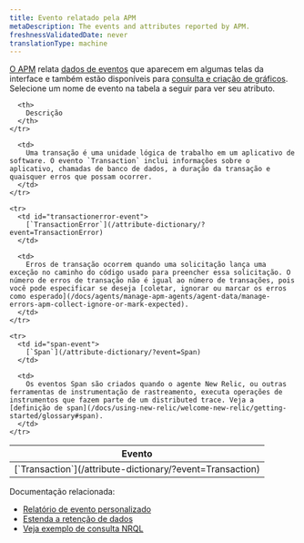 ```yaml
---
title: Evento relatado pela APM
metaDescription: The events and attributes reported by APM.
freshnessValidatedDate: never
translationType: machine
---
```


[O APM](/docs/apm/new-relic-apm/getting-started) relata [dados de eventos](/docs/using-new-relic/data/understand-data/new-relic-data-types#event-data) que aparecem em algumas telas da interface e também estão disponíveis para [consulta e criação de gráficos](/docs/using-new-relic/data/understand-data/query-new-relic-data). Selecione um nome de evento na tabela a seguir para ver seu atributo.

<table>
  <thead>
    <tr>
      <th style={{ width: "250px" }}>
        Evento
      </th>

      <th>
        Descrição
      </th>
    </tr>
  </thead>

  <tbody>
    <tr>
      <td id="transaction-event">
        [`Transaction`](/attribute-dictionary/?event=Transaction)
      </td>

      <td>
        Uma transação é uma unidade lógica de trabalho em um aplicativo de software. O evento `Transaction` inclui informações sobre o aplicativo, chamadas de banco de dados, a duração da transação e quaisquer erros que possam ocorrer.
      </td>
    </tr>

    <tr>
      <td id="transactionerror-event">
        [`TransactionError`](/attribute-dictionary/?event=TransactionError)
      </td>

      <td>
        Erros de transação ocorrem quando uma solicitação lança uma exceção no caminho do código usado para preencher essa solicitação. O número de erros de transação não é igual ao número de transações, pois você pode especificar se deseja [coletar, ignorar ou marcar os erros como esperado](/docs/agents/manage-apm-agents/agent-data/manage-errors-apm-collect-ignore-or-mark-expected).
      </td>
    </tr>

    <tr>
      <td id="span-event">
        [`Span`](/attribute-dictionary/?event=Span)
      </td>

      <td>
        Os eventos Span são criados quando o agente New Relic, ou outras ferramentas de instrumentação de rastreamento, executa operações de instrumentos que fazem parte de um distributed trace. Veja a [definição de span](/docs/using-new-relic/welcome-new-relic/getting-started/glossary#span).
      </td>
    </tr>
  </tbody>
</table>

Documentação relacionada:

* [Relatório de evento personalizado](/docs/insights/insights-data-sources/custom-data/report-custom-event-data)
* [Estenda a retenção de dados](/docs/insights/use-insights-ui/manage-account-data/extend-event-data-retention)
* [Veja exemplo de consulta NRQL](/docs/query-your-data/nrql-new-relic-query-language/nrql-query-tutorials/app-data-nrql-query-examples)